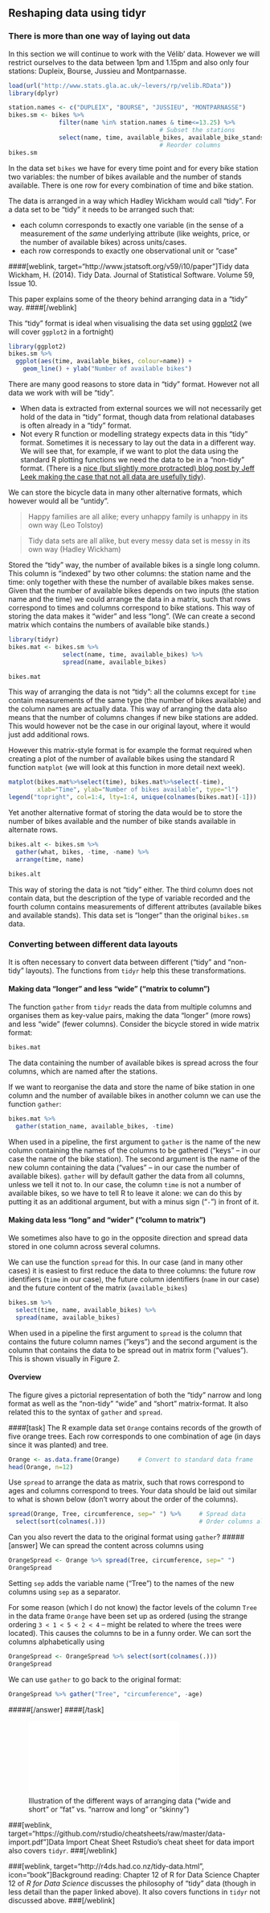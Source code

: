 ## Reshaping data using tidyr

<!--
also cover separate, unite


-->

### There is more than one way of laying out data

In this section we will continue to work with the Vélib' data. However we will restrict ourselves to the data between 1pm and 1.15pm and also only four stations: Dupleix, Bourse, Jussieu and Montparnasse.

```r
load(url("http://www.stats.gla.ac.uk/~levers/rp/velib.RData"))
library(dplyr)
```
```r
station.names <- c("DUPLEIX", "BOURSE", "JUSSIEU", "MONTPARNASSE")
bikes.sm <- bikes %>%                 
              filter(name %in% station.names & time<=13.25) %>%
                                          # Subset the stations
              select(name, time, available_bikes, available_bike_stands)
                                          # Reorder columns
bikes.sm
```

In the data set `bikes` we have for every time point and for every bike station  two variables: the number of bikes available and the number of stands available. There is one row for every combination of time and bike station.

The data is arranged in a way which Hadley Wickham would call "tidy". For a data set to be "tidy" it needs to be arranged such that:

- each column corresponds to exactly one variable (in the sense of a measurement of the *same* underlying attribute (like weights, price, or the  number of available bikes) across units/cases.
- each row corresponds to exactly one observational unit  or "case" 

####[weblink, target="http://www.jstatsoft.org/v59/i10/paper"]Tidy data
Wickham, H. (2014). Tidy Data. Journal of Statistical Software. Volume 59, Issue 10.

This paper explains some of the theory behind arranging data in a "tidy" way.
####[/weblink]

This "tidy" format is ideal when visualising the data set using [ggplot2](http://ggplot2.org/) (we will cover `ggplot2` in a fortnight)
```r
library(ggplot2)
bikes.sm %>%
  ggplot(aes(time, available_bikes, colour=name)) +
    geom_line() + ylab("Number of available bikes")
```

There are many good reasons to store data in "tidy" format. However not all data we work with will be "tidy".

- When data is extracted from external sources we will not necessarily get hold of the data in "tidy" format, though data from relational databases is often already in a "tidy" format. 
- Not every R function or modelling strategy expects data in this "tidy" format. Sometimes it is necessary to lay out the data in a different way. We will see that, for example, if we want to plot the data using the standard R plotting functions we need the data to be in a "non-tidy" format. (There is a [nice (but slightly more protracted) blog post by Jeff Leek making the case that not all data are usefully tidy](https://simplystatistics.org/2016/02/17/non-tidy-data/)).

We can store the bicycle data in many other alternative formats, which however would all be "untidy". 

> Happy families are all alike; every unhappy family is unhappy in its own way (Leo Tolstoy)

> Tidy data sets are all alike, but every messy data set is messy in its own way (Hadley Wickham)

Stored the "tidy" way, the number of available bikes is a single long column. This column is "indexed" by two other columns: the station name and the time: only together with these the number of available bikes makes sense. Given that the number of available bikes depends on two inputs (the station name and the time) we could arrange the data in a matrix, such that rows correspond to times and columns correspond to bike stations. This way of storing the data makes it "wider" and less "long". (We can create a second matrix which contains the numbers of available bike stands.)

```r
library(tidyr)
bikes.mat <- bikes.sm %>%
               select(name, time, available_bikes) %>%
               spread(name, available_bikes)
```
```r
bikes.mat
```

This way of arranging the data is not "tidy": all the columns except for `time` contain measurements of the same type (the number of bikes available) and the column names are actually data. This way of arranging the data also means that the number of columns changes if new bike stations are added. This would however not be the case in our original layout, where it would just add additional rows. 

However this matrix-style format is for example the format required when creating a plot of the number of available bikes using the standard R function `matplot` (we will look at this function in more detail next week).
```r
matplot(bikes.mat%>%select(time), bikes.mat%>%select(-time),
        xlab="Time", ylab="Number of bikes available", type="l")
legend("topright", col=1:4, lty=1:4, unique(colnames(bikes.mat)[-1]))
```

Yet another alternative format of storing the data would be to store the number of bikes available and the number of bike stands available in alternate rows.
```r
bikes.alt <- bikes.sm %>%
  gather(what, bikes, -time, -name) %>%
  arrange(time, name)
```
```r
bikes.alt
```
This way of storing the data is not "tidy" either. The third column does not contain data, but the description of the type of variable recorded and the fourth column contains measurements of different attributes (available bikes and available stands). This data set is "longer" than the original `bikes.sm` data. 

### Converting between different data layouts

It is often necessary to convert data between different ("tidy" and "non-tidy" layouts). The functions from `tidyr` help this these transformations.

#### Making data "longer" and less "wide" ("matrix to column")
The function `gather` from `tidyr` reads the data from multiple columns and organises them as key-value pairs, making the data "longer" (more rows) and less "wide" (fewer columns). Consider the bicycle stored in wide matrix format:
```r
bikes.mat
```

The data containing the number of available bikes is spread across the four columns, which are named after the stations.

If we want to reorganise the data and store the name of bike station in one column and the number of available bikes in another column we can use the function `gather`:
```r
bikes.mat %>%
  gather(station_name, available_bikes, -time)
```
When used in a pipeline, the first argument to `gather` is the name of the new column containing the names of the columns to be gathered ("keys" -- in our case the name of the bike station). The second argument is the name of the new column containing the data ("values" -- in our case the number of available bikes). `gather` will by default gather the data from all columns, unless we tell it not to. In our case, the column `time` is not a number of available bikes, so we have to tell R to leave it alone: we can do this by putting it as an additional argument, but with a minus sign ("`-`") in front of it.


#### Making data less "long" and "wider" ("column to matrix")
We sometimes also have to go in the opposite direction and spread data stored in one column across several columns.

We can use the function `spread` for this. In our case (and in many other cases) it is  easiest to first reduce the data to three columns: the future row identifiers (`time` in our case), the future column identifiers (`name` in our case) and the future content of the matrix (`available_bikes`)
```r
bikes.sm %>%
  select(time, name, available_bikes) %>%
  spread(name, available_bikes)
```
When used in a pipeline the first argument to `spread` is the column that contains the future column names ("keys") and the second argument is the column that contains the data to be spread out in matrix form ("values"). This is shown visually in Figure 2. 

#### Overview
The figure gives a pictorial representation of both the "tidy" narrow and long format as well as the "non-tidy" "wide" and "short" matrix-format. It also related this to the syntax of `gather` and `spread`.




####[task]
The R example data set `Orange` contains records of the growth of five orange trees. Each row corresponds to one combination of age (in days since it was planted) and tree.
```r
Orange <- as.data.frame(Orange)     # Convert to standard data frame
head(Orange, n=12)
```
Use `spread` to arrange the data as matrix, such that rows correspond to ages and columns correspond to trees. Your data should be laid out similar to what is shown below (don't worry about the order of the columns).
```r
spread(Orange, Tree, circumference, sep=" ") %>%     # Spread data
  select(sort(colnames(.)))                          # Order columns alphabetically
```
Can you also revert the data to the original format using `gather`?
#####[answer]
We can spread the content across columns using
```r
OrangeSpread <- Orange %>% spread(Tree, circumference, sep=" ")
OrangeSpread
```
Setting `sep` adds the variable name ("Tree") to the names of the new columns using `sep` as a separator.

For some reason (which I do not know) the factor levels of the column `Tree` in the data frame `Orange` have been set up as ordered (using the strange ordering `3 < 1 < 5 < 2 < 4` -- might be related to where the trees were located). This causes the columns to be in a funny order. We can sort the columns alphabetically using
```r
OrangeSpread <- OrangeSpread %>% select(sort(colnames(.)))
OrangeSpread
```

We can use `gather` to go back to the original format:
```r
OrangeSpread %>% gather("Tree", "circumference", -age)
```
#####[/answer]
####[/task]

<!--[if PDF]>
\newpage
<![endif]-->

![Illustration of the different ways of arranging data ("wide and short" or "fat" vs. "narrow and long" or "skinny")](tidyr_figure.pdf)

###[weblink, target="https://github.com/rstudio/cheatsheets/raw/master/data-import.pdf"]Data Import Cheat Sheet
Rstudio's cheat sheet for data import also covers `tidyr`.
###[/weblink]


###[weblink, target="http://r4ds.had.co.nz/tidy-data.html", icon="book"]Background reading: Chapter 12 of R for Data Science
Chapter 12 of *R for Data Science* discusses the philosophy of "tidy" data (though in less detail than the paper linked above). It also covers functions in `tidyr` not discussed above.
###[/weblink]

\newpage
